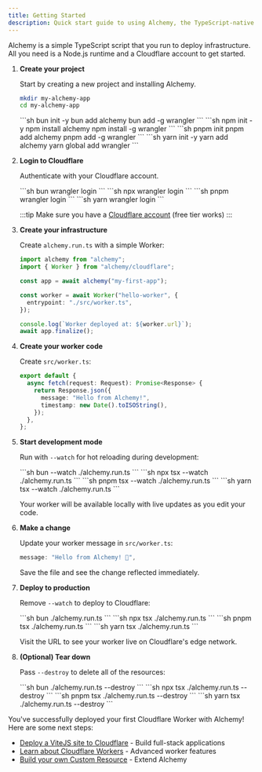 ```yaml
---
title: Getting Started
description: Quick start guide to using Alchemy, the TypeScript-native Infrastructure-as-Code library. Deploy your first Cloudflare Worker with type-safe infrastructure code.
---
```



Alchemy is a simple TypeScript script that you run to deploy infrastructure. All you need is a Node.js runtime and a Cloudflare account to get started.

<Steps>

1. **Create your project**

   Start by creating a new project and installing Alchemy.

   ```sh
   mkdir my-alchemy-app
   cd my-alchemy-app
   ```

   <Tabs syncKey="pkgManager">
     <TabItem label="bun">
       ```sh
       bun init -y
       bun add alchemy
       bun add -g wrangler
       ```
     </TabItem>
     <TabItem label="npm">
       ```sh
       npm init -y
       npm install alchemy
       npm install -g wrangler
       ```
     </TabItem>
     <TabItem label="pnpm">
       ```sh
       pnpm init
       pnpm add alchemy
       pnpm add -g wrangler
       ```
     </TabItem>
     <TabItem label="yarn">
       ```sh
       yarn init -y
       yarn add alchemy
       yarn global add wrangler
       ```
     </TabItem>
   </Tabs>

2. **Login to Cloudflare**

   Authenticate with your Cloudflare account.

   <Tabs syncKey="pkgManager">
     <TabItem label="bun">
       ```sh
       bun wrangler login
       ```
     </TabItem>
     <TabItem label="npm">
       ```sh
       npx wrangler login
       ```
     </TabItem>
     <TabItem label="pnpm">
       ```sh
       pnpm wrangler login
       ```
     </TabItem>
     <TabItem label="yarn">
       ```sh
       yarn wrangler login
       ```
     </TabItem>
   </Tabs>

   :::tip
   Make sure you have a [Cloudflare account](https://dash.cloudflare.com/sign-up) (free tier works)
   :::

3. **Create your infrastructure**

   Create `alchemy.run.ts` with a simple Worker:

   ```typescript
   import alchemy from "alchemy";
   import { Worker } from "alchemy/cloudflare";

   const app = await alchemy("my-first-app");

   const worker = await Worker("hello-worker", {
     entrypoint: "./src/worker.ts",
   });

   console.log(`Worker deployed at: ${worker.url}`);
   await app.finalize();
   ```

4. **Create your worker code**

   Create `src/worker.ts`:

   ```typescript
   export default {
     async fetch(request: Request): Promise<Response> {
       return Response.json({
         message: "Hello from Alchemy!",
         timestamp: new Date().toISOString(),
       });
     },
   };
   ```

5. **Start development mode**

   Run with `--watch` for hot reloading during development:

   <Tabs syncKey="pkgManager">
     <TabItem label="bun">
       ```sh
       bun --watch ./alchemy.run.ts
       ```
     </TabItem>
     <TabItem label="npm">
       ```sh
       npx tsx --watch ./alchemy.run.ts
       ```
     </TabItem>
     <TabItem label="pnpm">
       ```sh
       pnpm tsx --watch ./alchemy.run.ts
       ```
     </TabItem>
     <TabItem label="yarn">
       ```sh
       yarn tsx --watch ./alchemy.run.ts
       ```
     </TabItem>
   </Tabs>

   Your worker will be available locally with live updates as you edit your code.

6. **Make a change**

   Update your worker message in `src/worker.ts`:

   ```typescript
   message: "Hello from Alchemy! 🧪",
   ```

   Save the file and see the change reflected immediately.

7. **Deploy to production**

   Remove `--watch` to deploy to Cloudflare:

   <Tabs syncKey="pkgManager">
     <TabItem label="bun">
       ```sh
       bun ./alchemy.run.ts
       ```
     </TabItem>
     <TabItem label="npm">
       ```sh
       npx tsx ./alchemy.run.ts
       ```
     </TabItem>
     <TabItem label="pnpm">
       ```sh
       pnpm tsx ./alchemy.run.ts
       ```
     </TabItem>
     <TabItem label="yarn">
       ```sh
       yarn tsx ./alchemy.run.ts
       ```
     </TabItem>
   </Tabs>

   Visit the URL to see your worker live on Cloudflare's edge network.

8. **(Optional) Tear down**

   Pass `--destroy` to delete all of the resources:

   <Tabs syncKey="pkgManager">
     <TabItem label="bun">
       ```sh
       bun ./alchemy.run.ts --destroy
       ```
     </TabItem>
     <TabItem label="npm">
       ```sh
       npx tsx ./alchemy.run.ts --destroy
       ```
     </TabItem>
     <TabItem label="pnpm">
       ```sh
       pnpm tsx ./alchemy.run.ts --destroy
       ```
     </TabItem>
     <TabItem label="yarn">
       ```sh
       yarn tsx ./alchemy.run.ts --destroy
       ```
     </TabItem>
   </Tabs>

</Steps>


You've successfully deployed your first Cloudflare Worker with Alchemy! Here are some next steps:

- [Deploy a ViteJS site to Cloudflare](/guides/cloudflare-vitejs) - Build full-stack applications
- [Learn about Cloudflare Workers](/guides/cloudflare-worker) - Advanced worker features
- [Build your own Custom Resource](/guides/custom-resources) - Extend Alchemy